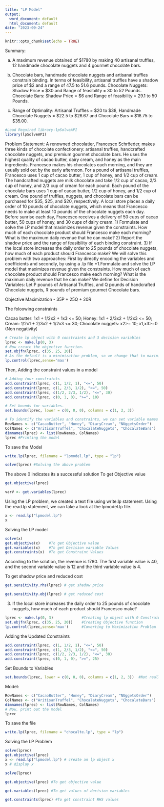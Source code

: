 ---
title: "LP Model"
output:
  word_document: default
  html_document: default
date: "2023-09-24"
---

```{r setup, include=FALSE}
knitr::opts_chunk$set(echo = TRUE)
```

Summary:

a) A maximum revenue obtained of $1780 by making 40 artisanal truffles, 12 handmade chocolate
nuggets and 4 gourmet chocolate bars.

b) Chocolate bars, handmade chocolate nuggets and artisanal truffles constrain binding. In terms of feasibility, artisanal truffles have a shadow price of $2 and a range of 47.5 to 51.6 pounds. Chocolate Nuggets: Shadow Price = $30 and Range of feasibility = 30 to 52 Pounds. Chocolate Bars: Shadow Price = $6 and Range of feasibility = 29.1 to 50 Pounds.

c) Range of Optimality: Artisanal Truffles = $20 to $38, Handmade Chocolate Nuggets = $22.5 to $26.67
and Chocolate Bars = $18.75 to $35.00.


```{r}
#Load Required library-lpSolveAPI
library(lpSolveAPI)
```

Problem Statement:    A renowned chocolatier, Francesco Schröeder, makes three kinds of chocolate confectionery: artisanal truffles, handcrafted chocolate nuggets, and premium gourmet chocolate bars. He uses the highest quality of cacao butter, dairy cream, and honey as the main ingredients. Francesco makes his chocolates each morning, and they are usually sold out by the early afternoon. For a pound of artisanal truffles, Francesco uses 1 cup of cacao butter, 1 cup of honey, and 1/2 cup of cream. The handcrafted nuggets are milk chocolate and take 1/2 cup of cacao, 2/3 cup of honey, and 2/3 cup of cream for each pound. Each pound of the chocolate bars uses 1 cup of cacao butter, 1/2 cup of honey, and 1/2 cup of cream. One pound of truffles, nuggets, and chocolate bars can be purchased for $35, $25, and $20, respectively. A local store places a daily order of 10 pounds of chocolate nuggets, which means that Francesco needs to make at least 10 pounds of the chocolate nuggets each day. Before sunrise each day, Francesco receives a delivery of 50 cups of cacao butter, 50 cups of honey, and 30 cups of dairy cream.
1) Formulate and solve the LP model that maximizes revenue given the constraints. How much of each chocolate product should Francesco make each morning? What is the maximum daily revenue that he can make?
2) Report the shadow price and the range of feasibility of each binding constraint.
3) If the local store increases the daily order to 25 pounds of chocolate nuggets, how much of each product should Francesco make?
We will solve this problem with two approaches: First by directly encoding the variables and coefficients and secondly, by using a .lp file
*1.Formulate and solve the LP model that maximizes revenue given the constraints. How much of each
chocolate product should Francesco make each morning? What is the maximum daily revenue that he can
make?
We define for Decision Variables: Let P pounds of Artisanal Truffles, and Q pounds of handcrafted
Chocolate nuggets, R pounds of premium gourmet Chocolate bars.

Objective Maximization - 35P + 25Q + 20R

The foloowing constraints

  Cacao butter: 1x1 + 1/2x2 + 1x3 <= 50;
  Honey: 1x1 + 2/3x2 + 1/2x3 <= 50;
  Cream: 1/2x1 + 2/3x2 + 1/2x3 <= 30;
  Chocolate nuggets: x2>= 10; x1,x3>=0 (Non negativity)
  
```{r}
# Create lp object with 0 constraints and 3 decision variables
lprec <- make.lp(0, 3)
# Now create the objective function.
set.objfn(lprec, c(35, 25, 20))
# As the default is a minimization problem, so we change that to maximization
lp.control(lprec,sense='max')
```
Then, Adding the constraint values in a model

```{r}
# Adding four constraints
add.constraint(lprec, c(1, 1/2, 1), "<=", 50)
add.constraint(lprec, c(1, 2/3, 1/2), "<=", 50)
add.constraint(lprec, c(1/2, 2/3, 1/2), "<=", 30)
add.constraint(lprec, c(0, 1, 0), ">=", 10)

# Set bounds for variables.
set.bounds(lprec, lower = c(0, 0, 0), columns = c(1, 2, 3))

# To identify the variables and constraints, we can set variable names and name the constraints
RowNames <- c("CacaoButter", "Honey", "DiaryCream", "NUggetsOrder")
ColNames <- c("AritisanTruffel", "ChocalateNuggets", "ChocalateBars")
dimnames(lprec) <- list(RowNames, ColNames)
lprec #Printing the model
```
To save the Model

```{r}
write.lp(lprec, filename = "lpmodel.lp", type = "lp")
```
```{r}
solve(lprec) #Solving the above problem 
```
The above 0 indicates its a successful solution
To get Objective value 

```{r}
get.objective(lprec)
```
```{r}
varV <- get.variables(lprec)
```

Using the LP problem, we created a text file using write.lp statement. Using the read.lp statement, we can take a look at the lpmodel.lp file.

```{r}
x <- read.lp("lpmodel.lp")
x 
```


Solving the LP model

```{r}
solve(x)
get.objective(x)    #To get Objective value
get.variables(x)    #To get Decision variable Values
get.constraints(x)  #To get Constraint Values
```

According to the solution, the revenue is  1780. The first variable value is 40, and the second variable value is 12 and the third variable value is 4. 

To get shadow price and reduced cost

```{r}
get.sensitivity.rhs(lprec) # get shadow price
```
```{r}
get.sensitivity.obj(lprec) # get reduced cost
```
3) If the local store increases the daily order to 25 pounds of chocolate nuggets, how much of each product
should Francesco make?

```{r}
lprec <- make.lp(0, 3)             #Creating lp object with 0 Constraints and 3 Decision variables
set.objfn(lprec, c(35, 25, 20))    #Creating Objective function
lp.control(lprec,sense='max')      #Coverting to Maximization Problem
```
Adding the Updated Constraints

```{r}
add.constraint(lprec, c(1, 1/2, 1), "<=", 50)
add.constraint(lprec, c(1, 2/3, 1/2), "<=", 50)
add.constraint(lprec, c(1/2, 2/3, 1/2), "<=", 30)
add.constraint(lprec, c(0, 1, 0), ">=", 25)
```

Set Bounds to Variables

```{r}
set.bounds(lprec, lower = c(0, 0, 0), columns = c(1, 2, 3))  #Not really needed

```

Model:

```{r}
RowNames <- c("CacaoButter", "Honey", "DiaryCream", "NUggetsOrder")
ColNames <- c("AritisanTruffel", "ChocalateNuggets", "ChocalateBars")
dimnames(lprec) <- list(RowNames, ColNames)
# Now, print out the model
lprec
```
To save the file

```{r}
write.lp(lprec, filename = "chocalte.lp", type = "lp")
```

Solving the LP Problem

```{r}
solve(lprec)
get.objective(lprec)
x <- read.lp("lpmodel.lp") # create an lp object x
x # display x
```
```{r}
solve(lprec)
```

```{r}
get.objective(lprec) #To get objective value
```

```{r}
get.variables(lprec) #To get values of decision variables
```

```{r}
get.constraints(lprec) #To get constraint RHS values
```

